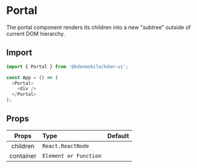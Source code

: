 
<Meta title="Utils/Portal" />

# Portal

The portal component renders its children into a new "subtree" outside of current DOM hierarchy.

## Import

```js
import { Portal } from '@kdanmobile/kdan-ui';

const App = () => (
  <Portal>
    <div />
  </Portal>
);
```

## Props

|   Props   | Type                  | Default |
| :-------: | :-------------------- | :------ |
| children  | `React.ReactNode`     |         |
| container | `Element or Function` |         |
